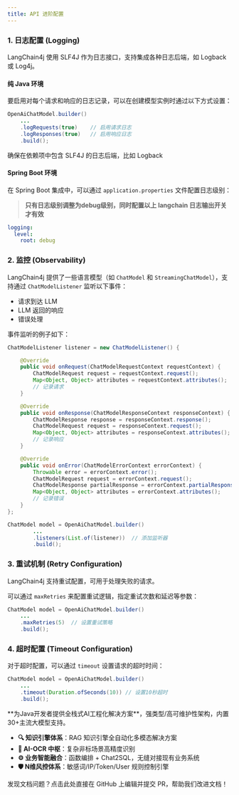 ```yaml
---
title: API 进阶配置
---
```



### 1. 日志配置 (Logging)
LangChain4j 使用 SLF4J 作为日志接口，支持集成各种日志后端，如 Logback 或 Log4j。

#### 纯 Java 环境
要启用对每个请求和响应的日志记录，可以在创建模型实例时通过以下方式设置：

```java
OpenAiChatModel.builder()
    ...
    .logRequests(true)    // 启用请求日志
    .logResponses(true)   // 启用响应日志
    .build();
```

确保在依赖项中包含 SLF4J 的日志后端，比如 Logback

#### Spring Boot 环境

在 Spring Boot 集成中，可以通过 `application.properties` 文件配置日志级别：

> **只有日志级别调整为debug级别，同时配置以上 langchain 日志输出开关才有效**

```yaml
logging:
  level:
    root: debug
```

### 2. 监控 (Observability)
LangChain4j 提供了一些语言模型（如 `ChatModel` 和 `StreamingChatModel`），支持通过 `ChatModelListener` 监听以下事件：

+ 请求到达 LLM
+ LLM 返回的响应
+ 错误处理

事件监听的例子如下：

```java
ChatModelListener listener = new ChatModelListener() {

    @Override
    public void onRequest(ChatModelRequestContext requestContext) {
        ChatModelRequest request = requestContext.request();
        Map<Object, Object> attributes = requestContext.attributes();
        // 记录请求
    }

    @Override
    public void onResponse(ChatModelResponseContext responseContext) {
        ChatModelResponse response = responseContext.response();
        ChatModelRequest request = responseContext.request();
        Map<Object, Object> attributes = responseContext.attributes();
        // 记录响应
    }

    @Override
    public void onError(ChatModelErrorContext errorContext) {
        Throwable error = errorContext.error();
        ChatModelRequest request = errorContext.request();
        ChatModelResponse partialResponse = errorContext.partialResponse();
        Map<Object, Object> attributes = errorContext.attributes();
        // 记录错误
    }
};

ChatModel model = OpenAiChatModel.builder()
        ...
        .listeners(List.of(listener))  // 添加监听器
        .build();
```

### 3. 重试机制 (Retry Configuration)
LangChain4j 支持重试配置，可用于处理失败的请求。

可以通过 `maxRetries` 来配置重试逻辑，指定重试次数和延迟等参数：

```java
ChatModel model = OpenAiChatModel.builder()
    ...
    .maxRetries(5)  // 设置重试策略
    .build();
```

### 4. 超时配置 (Timeout Configuration)
对于超时配置，可以通过 `timeout` 设置请求的超时时间：

```java
ChatModel model = OpenAiChatModel.builder()
    ...
    .timeout(Duration.ofSeconds(10)) // 设置10秒超时
    .build();
```

<Card title="PIG AI应用开发平台 | 适合中大型企业构建自主可控的AI中台" icon="link" href="https://ai.pig4cloud.com">
**为Java开发者提供全栈式AI工程化解决方案**，强类型/高可维护性架构，内置30+主流大模型支持。

- **🔍 知识引擎体系**：RAG 知识引擎全自动化多模态解决方案
- **📝 AI-OCR 中枢**：复杂非标场景高精度识别
- **⚙️ 业务智能融合**：函数编排 + Chat2SQL，无缝对接现有业务系统
- **🛡️ N维风控体系**：敏感词/IP/Token/User 规则控制引擎
</Card>

<Card title="文档有误？请协助编辑" icon="pencil" href="https://github.com/javaai-pig4cloud-com/javaai-docs/edit/main/docs/04Chat 常用配置.mdx">
  发现文档问题？点击此处直接在 GitHub 上编辑并提交 PR，帮助我们改进文档！
</Card>

